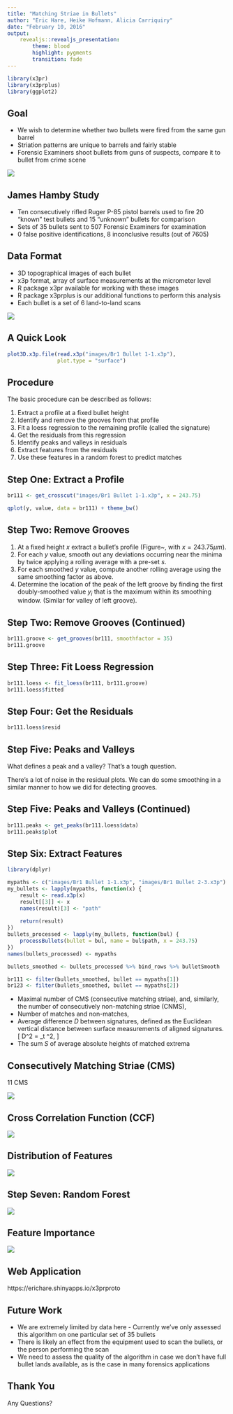 ```yaml
---
title: "Matching Striae in Bullets"
author: "Eric Hare, Heike Hofmann, Alicia Carriquiry"
date: "February 10, 2016"
output: 
    revealjs::revealjs_presentation:
        theme: blood
        highlight: pygments
        transition: fade
---
```


```r
library(x3pr)
library(x3prplus)
library(ggplot2)
```

## Goal

- We wish to determine whether two bullets were fired from the same gun barrel
- Striation patterns are unique to barrels and fairly stable
- Forensic Examiners shoot bullets from guns of suspects, compare it to bullet from crime scene

![](images/striations.jpg)

## James Hamby Study

- Ten consecutively rifled Ruger P-85 pistol barrels used to fire 20 "known" test bullets and 15 "unknown" bullets for comparison
- Sets of 35 bullets sent to 507 Forensic Examiners for examination
- 0 false positive identifications, 8 inconclusive results (out of 7605)

## Data Format

- 3D topographical images of each bullet
- x3p format, array of surface measurements at the micrometer level
- R package x3pr available for working with these images
- R package x3prplus is our additional functions to perform this analysis
- Each bullet is a set of 6 land-to-land scans

![](images/bullet12.jpg)

## A Quick Look

```r
plot3D.x3p.file(read.x3p("images/Br1 Bullet 1-1.x3p"), 
                plot.type = "surface")
```

## Procedure

The basic procedure can be described as follows:

1. Extract a profile at a fixed bullet height
2. Identify and remove the grooves from that profile
3. Fit a loess regression to the remaining profile (called the signature)
4. Get the residuals from this regression
5. Identify peaks and valleys in residuals
6. Extract features from the residuals
7. Use these features in a random forest to predict matches

## Step One: Extract a Profile

```r
br111 <- get_crosscut("images/Br1 Bullet 1-1.x3p", x = 243.75)

qplot(y, value, data = br111) + theme_bw()
```

## Step Two: Remove Grooves

1. At a fixed height $x$ extract a bullet's profile (Figure~\ref{fig:loess_step1}, with $x = 243.75\mu m$).
2. For each $y$ value, smooth out any deviations occurring near the minima by twice applying a rolling average with a pre-set \emph{smoothing factor} $s$.
3. For each smoothed $y$ value, compute another rolling average using the same smoothing factor as above.
4. Determine the location of the peak of the left groove by finding the first doubly-smoothed value $y_i$ that is the maximum within its smoothing window. (Similar for valley of left groove).

## Step Two: Remove Grooves (Continued)

```r
br111.groove <- get_grooves(br111, smoothfactor = 35)
br111.groove
```

## Step Three: Fit Loess Regression

```r
br111.loess <- fit_loess(br111, br111.groove)
br111.loess$fitted
```

## Step Four: Get the Residuals

```r
br111.loess$resid
```

## Step Five: Peaks and Valleys

What defines a peak and a valley? That's a tough question.

There's a lot of noise in the residual plots. We can do some smoothing in a similar manner to how we did for detecting grooves.

## Step Five: Peaks and Valleys (Continued)

```r
br111.peaks <- get_peaks(br111.loess$data)
br111.peaks$plot
```

## Step Six: Extract Features

```r
library(dplyr)

mypaths <- c("images/Br1 Bullet 1-1.x3p", "images/Br1 Bullet 2-3.x3p")
my_bullets <- lapply(mypaths, function(x) {
    result <- read.x3p(x)
    result[[3]] <- x
    names(result)[3] <- "path"
        
    return(result)
})
bullets_processed <- lapply(my_bullets, function(bul) {
    processBullets(bullet = bul, name = bul$path, x = 243.75)
})
names(bullets_processed) <- mypaths

bullets_smoothed <- bullets_processed %>% bind_rows %>% bulletSmooth

br111 <- filter(bullets_smoothed, bullet == mypaths[1])
br123 <- filter(bullets_smoothed, bullet == mypaths[2])
```

- Maximal number of CMS (consecutive matching striae), and, similarly, the number of consecutively non-matching striae (CNMS), 
- Number of matches and non-matches,
- Average difference $D$ between signatures, defined as the Euclidean vertical distance between surface measurements of aligned signatures.
\[
D^2 = \frac{1}{\text{\#}t}\sum_t \left[f(t) - g(t)\right]^2,
\]
- The sum $S$ of average absolute heights of matched extrema

## Consecutively Matching Striae (CMS)

11 CMS

![](images/smoothmatch-1.png)

## Cross Correlation Function (CCF)

![](images/ccf-1.png)

## Distribution of Features

![](images/density-overview-1.png)

## Step Seven: Random Forest

![](images/forest-1.png)

## Feature Importance

![](images/importance-1.png)

## Web Application

https://erichare.shinyapps.io/x3prproto

## Future Work

- We are extremely limited by data here - Currently we've only assessed this algorithm on one particular set of 35 bullets
- There is likely an effect from the equipment used to scan the bullets, or the person performing the scan
- We need to assess the quality of the algorithm in case we don't have full bullet lands available, as is the case in many forensics applications

## Thank You

Any Questions?
